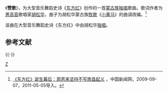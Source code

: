 《'''赞歌'''》，为大型音乐舞蹈史诗《[[东方红_(音乐舞蹈史诗)|东方红]]》创作的一首[[蒙古族|蒙古族]][[独唱|独唱]]歌曲。歌词作者为[[男高音|男高音]]歌唱家[[胡松华|胡松华]]，曲子为胡松华蒙古族[[牧歌|牧歌]]《[[小黄马|小黄马]]》的曲调改编。<ref>[http://www.chinanews.com/cul/news/2009/09-07/1853414.shtml 《东方红》诞生幕后：周恩来坚持不写南昌起义] {{Wayback|url=http://www.chinanews.com/cul/news/2009/09-07/1853414.shtml |date=20191116003148 }}，中国新闻网，2009-09-07，2011-05-05导入。</ref>

该曲在大型音乐舞蹈史诗《东方红》中由胡松华[[独唱|独唱]]。

== 参考文献 ==
{{Reflist}}

{{-}}
{{song-stub}}
{{大型音乐舞蹈史诗《东方红》歌曲|cat|Z赞}}
{{放歌九十年|cat|Z赞}}
[[Category:中华人民共和国歌曲作品|Z]]